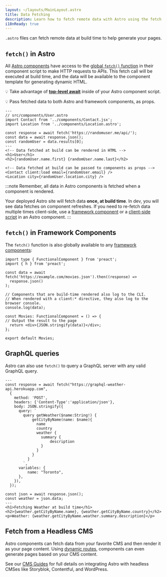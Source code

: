 ```yaml
---
layout: ~/layouts/MainLayout.astro
title: Data Fetching
description: Learn how to fetch remote data with Astro using the fetch API.
i18nReady: true
---
```


`.astro` files can fetch remote data at build time to help generate your pages.

## `fetch()` in Astro

All [Astro components](/en/core-concepts/astro-components/) have access to the [global `fetch()` function](https://developer.mozilla.org/en-US/docs/Web/API/fetch) in their component script to make HTTP requests to APIs. This fetch call will be executed at build time, and the data will be available to the component template for generating dynamic HTML.

💡 Take advantage of [**top-level await**](https://developer.mozilla.org/en-US/docs/Web/JavaScript/Reference/Operators/await#top_level_await) inside of your Astro component script.

💡 Pass fetched data to both Astro and framework components, as props.

```astro /await fetch\\(.*?\\)/
---
// src/components/User.astro
import Contact from '../components/Contact.jsx';
import Location from '../components/Location.astro';

const response = await fetch('https://randomuser.me/api/');
const data = await response.json();
const randomUser = data.results[0];
---
<!-- Data fetched at build can be rendered in HTML -->
<h1>User</h1>
<h2>{randomUser.name.first} {randomUser.name.last}</h2>

<!-- Data fetched at build can be passed to components as props -->
<Contact client:load email={randomUser.email} />
<Location city={randomUser.location.city} />
```

:::note
Remember, all data in Astro components is fetched when a component is rendered.

Your deployed Astro site will fetch data **once, at build time**. In dev, you will see data fetches on component refreshes. If you need to re-fetch data multiple times client-side, use a [framework component](/en/core-concepts/framework-components/) or a [client-side script](/en/core-concepts/astro-components/#client-side-scripts) in an Astro component.
:::


## `fetch()` in Framework Components

The `fetch()` function is also globally available to any [framework components](/en/core-concepts/framework-components/):

```tsx title="src/components/Movies.tsx" /await fetch\\(.*?\\)/
import type { FunctionalComponent } from 'preact';
import { h } from 'preact';

const data = await fetch('https://example.com/movies.json').then((response) =>
  response.json()
);

// Components that are build-time rendered also log to the CLI.
// When rendered with a client:* directive, they also log to the browser console.
console.log(data);

const Movies: FunctionalComponent = () => {
// Output the result to the page
  return <div>{JSON.stringify(data)}</div>;
};

export default Movies;
```


## GraphQL queries

Astro can also use `fetch()` to query a GraphQL server with any valid GraphQL query.

```astro title="src/components/Weather.astro" "await fetch"
---
const response = await fetch("https://graphql-weather-api.herokuapp.com",
  {
    method: 'POST',
    headers: {'Content-Type':'application/json'},
    body: JSON.stringify({
      query: `
        query getWeather($name:String!) {
            getCityByName(name: $name){
              name
              country
              weather {
                summary {
                    description
                }
              }
            }
          }
        `,
      variables: {
          name: "Toronto",
      },
    }),
  });

const json = await response.json();
const weather = json.data;
---
<h1>Fetching Weather at build time</h1>
<h2>{weather.getCityByName.name}, {weather.getCityByName.country}</h2>
<p>Weather: {weather.getCityByName.weather.summary.description}</p>
```

## Fetch from a Headless CMS

Astro components can fetch data from your favorite CMS and then render it as your page content. Using [dynamic routes](/en/core-concepts/routing/#dynamic-routes), components can even generate pages based on your CMS content.

See our [CMS Guides](/en/guides/cms) for full details on integrating Astro with headless CMSes like Storyblok, Contentful, and WordPress.
